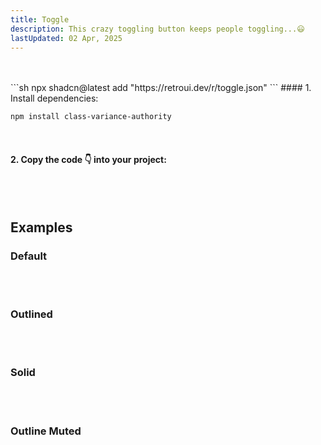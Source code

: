 ```yaml
---
title: Toggle
description: This crazy toggling button keeps people toggling...😃
lastUpdated: 02 Apr, 2025
---
```


<ComponentShowcase name="toggle-style-default" />
<br />
<br />

<ComponentInstall>
    <ComponentInstall.Cli>
        ```sh
        npx shadcn@latest add "https://retroui.dev/r/toggle.json"
        ```
    </ComponentInstall.Cli>
    <ComponentInstall.Manual>
#### 1. Install dependencies:

```sh
npm install class-variance-authority
```

<br />

#### 2. Copy the code 👇 into your project:

<ComponentSource name="toggle" />
    </ComponentInstall.Manual>

</ComponentInstall>

<br />
<br />

## Examples

### Default

<ComponentShowcase name="toggle-style-default" />
<br />
<br />

### Outlined

<ComponentShowcase name="toggle-style-outlined" />
<br />
<br />

### Solid

<ComponentShowcase name="toggle-style-solid" />
<br />
<br />

### Outline Muted

<ComponentShowcase name="toggle-style-outline-muted" />
